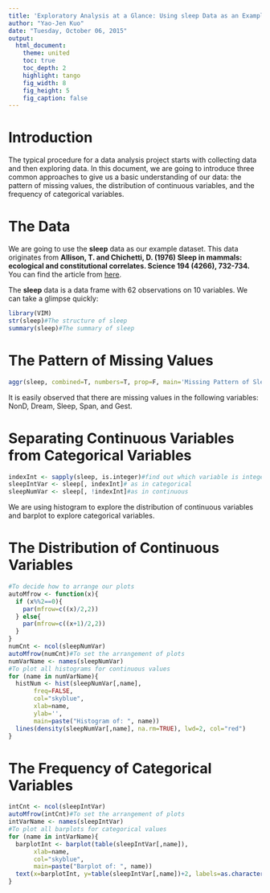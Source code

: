 ```yaml
---
title: 'Exploratory Analysis at a Glance: Using sleep Data as an Example'
author: "Yao-Jen Kuo"
date: "Tuesday, October 06, 2015"
output:
  html_document:
    theme: united
    toc: true
    toc_depth: 2
    highlight: tango
    fig_width: 8
    fig_height: 5
    fig_caption: false
---
```


# Introduction

The typical procedure for a data analysis project starts with collecting data and then exploring data. In this document, we are going to introduce three common approaches to give us a basic understanding of our data: the pattern of missing values, the distribution of continuous variables, and the frequency of categorical variables.

# The Data

We are going to use the **sleep** data as our example dataset. This data originates from **Allison, T. and Chichetti, D. (1976) Sleep in mammals: ecological and constitutional correlates. Science 194 (4266), 732-734.** You can find the article from [here](http://www.faculty.biol.ttu.edu/strauss/Multivar/Lab/AllisonCicchetti1976.pdf).

The **sleep** data is a data frame with 62 observations on 10 variables. We can take a glimpse quickly:

```r
library(VIM)
str(sleep)#The structure of sleep
summary(sleep)#The summary of sleep
```

# The Pattern of Missing Values

```r
aggr(sleep, combined=T, numbers=T, prop=F, main='Missing Pattern of Sleep', ylab='')#To draw the missing plot
```

It is easily observed that there are missing values in the following variables: NonD, Dream, Sleep, Span, and Gest.

# Separating Continuous Variables from Categorical Variables

```r
indexInt <- sapply(sleep, is.integer)#find out which variable is integer
sleepIntVar <- sleep[, indexInt]# as in categorical
sleepNumVar <- sleep[, !indexInt]#as in continuous
```

We are using histogram to explore the distribution of continuous variables and barplot to explore categorical variables.

# The Distribution of Continuous Variables

```r
#To decide how to arrange our plots
autoMfrow <- function(x){
  if (x%%2==0){
    par(mfrow=c((x)/2,2))
  } else{
    par(mfrow=c((x+1)/2,2))
  }
}
numCnt <- ncol(sleepNumVar)
autoMfrow(numCnt)#To set the arrangement of plots
numVarName <- names(sleepNumVar)
#To plot all histograms for continuous values
for (name in numVarName){
  histNum <- hist(sleepNumVar[,name],
       freq=FALSE,
       col="skyblue",
       xlab=name,
       ylab='',
       main=paste("Histogram of: ", name))
  lines(density(sleepNumVar[,name], na.rm=TRUE), lwd=2, col="red")
}
```

# The Frequency of Categorical Variables

```r
intCnt <- ncol(sleepIntVar)
autoMfrow(intCnt)#To set the arrangement of plots
intVarName <- names(sleepIntVar)
#To plot all barplots for categorical values
for (name in intVarName){
  barplotInt <- barplot(table(sleepIntVar[,name]),
       xlab=name,
       col="skyblue",
       main=paste("Barplot of: ", name))
  text(x=barplotInt, y=table(sleepIntVar[,name])+2, labels=as.character(table(sleepIntVar[,name])), xpd=TRUE)
}
```